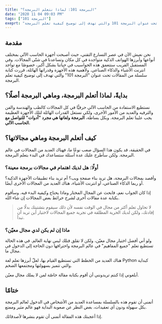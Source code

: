 ```yaml
---
title: "البرمجة 101: لماذا نتعلم البرمجة؟"
date: "2020 11 04 09:03 PM"
tags: ["البرمجة 101"]
exeprt: "نحن نعيش الآن في عصر التسارع التقني، حيث أصبحت أجهزة الحاسب الآلي بمختلف أنواعها وأبرزها الهواتف الذكية متواجدة في كل مكان وتساعدنا في شتّى المجالات. وفي المستقبل القريب ستتعمق هذه الحواسيب في حياتنا بشكل أكبر، خصوصًا مع تواجد انترنت الأشياء والذكاء الصناعي. ولأهمية هذه الأجهزة وقدراتها الهائلة، قررت كتابة سلسلة من المقالات تحت عنوان البرمجة 101 والتي تهدف إلى توضيح كيفية تعلم البرمجة."
---
```


## مقدمة

نحن نعيش الآن في عصر التسارع التقني، حيث أصبحت أجهزة الحاسب الآلي بمختلف أنواعها وأبرزها الهواتف الذكية متواجدة في كل مكان وتساعدنا في شتّى المجالات. وفي المستقبل القريب ستتعمق هذه الحواسيب في حياتنا بشكل أكبر، خصوصًا مع تواجد انترنت الأشياء والذكاء الصناعي. ولأهمية هذه الأجهزة وقدراتها الهائلة، قررت كتابة سلسلة من المقالات تحت عنوان "البرمجة 101" والتي تهدف إلى توضيح كيفية تعلم البرمجة.

## بدايةً، لماذا أتعلم البرمجة، وماهي البرمجة أصلًا؟

نستطيع الاستفادة من الحاسب الآلي حرفيًّا في كل المجالات كالطب والهندسة والفن والترفيه والعديد من الأمور الأخرى، ولكي نستغل القدرات الهائلة لتلك الأجهزة العظيمة يجب علينا تعلم البرمجة. وبكل بساطة، **البرمجة ولغاتها هي مجرد "أدوات" للتواصل مع الحاسب الآلي.**

## كيف أتعلم البرمجة وماهي مجالاتها؟

في الحقيقة، قد يكون هذا السؤال صعب نوعًا ما، فهناك العديد من المجالات في عالم البرمجة. ولكن سأطرح عليك عدة أسئلة ستساعدك في البدء بتعلم البرمجة.

### أولًا: هل لديك اهتمام في مجالات برمجة معينة؟

وأقصد بمجالات البرمجة، هل تريد بناء صفحة ويب؟ أم تريد بناء تطبيقات الأجهزة الذكية؟ أو ربما الذكاء الصناعي، أو انترنت الأشياء، هناك العديد من المجالات الأخرى أيضًا.

إذا كان الجواب نعم، فابحث عن المجال المختار وماذا يحتاج وكيفية البدء فيه. وسأقوم بكتابة عدة مقالات أخرى لشرح خرائط بعض المجالات إن شاء الله.

> لا تحاول تعلم أكثر من مجال في الوقت نفسه لأن ذلك سيقوم بتشتيتك بدلًا من إفادتك، ولكن لديك الحرية المطلقة في تجربة جميع المجالات لاختيار أين تريد أن تبدأ.

### ماذا إن لم يكن لدي مجال معيّن؟

ولو أني أفضل اختيار مجال معيّن، ولكن لا تقلق فتلك ليس نهاية العالم. في هذه الحالة تستطيع تعلم "جميع المفاهيم" في عالم البرمجة واحترافها دون الحاجة إلى الدخول في مجال ما.

هناك العديد من الخطط التي تستطيع القيام بها، لعلّ أبرزها تعلم لغة Python كبداية والتي تتميز بسهولتها ومجتمعها الضخم.

أبلغوني إذا كنتم تريدونني أن أقوم بكتابة مقالة خاصّة لمن لا يملك مجال معيّن.

## ختامًا

أتمنى أن تقوم هذه بالسلسلة بمساعدة العديد من الأشخاص في الدخول لعالم البرمجة بكل سهولة ودون أي تعقيدات، بغض النظر عن صعوبة البداية فهو عالم مثير وممتع.

إذا أعجبتك هذه المقالة أتمنى أن تقوم بنشرها لأصدقائك.
